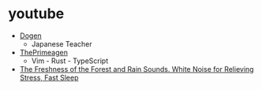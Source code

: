 # youtube

- [Dogen](https://www.youtube.com/@Dogen)
  - Japanese Teacher
- [ThePrimeagen](https://www.youtube.com/@ThePrimeagen)
  - Vim - Rust - TypeScript
- [ The Freshness of the Forest and Rain Sounds. White Noise for Relieving Stress, Fast Sleep ]( https://youtu.be/RPTYBLDqBt4 )
